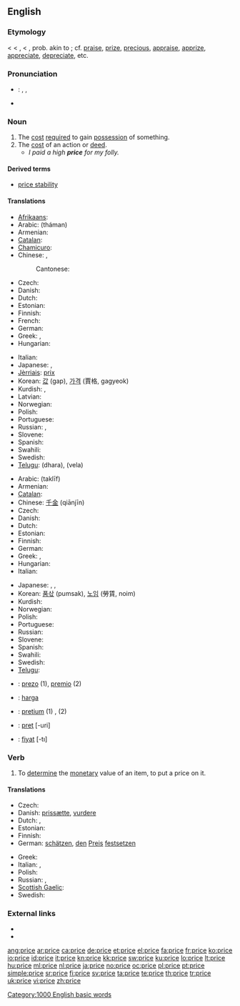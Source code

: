 {{also|Price}}
==English==

===Etymology===
< {{etyl|enm}} {{term|price|lang=enm||price, prize, value, excellence}} < {{etyl|fro}} {{term|pris}}, {{term|preis}} < {{etyl|la}} {{term|pretium||worth, price, money spent, wages, reward}}, prob. akin to {{etyl|el}} {{term|περνάναι|sc=Grek||to sell}}; cf. [[praise]], [[prize]], [[precious]], [[appraise]], [[apprize]], [[appreciate]], [[depreciate]], etc.

===Pronunciation===
* {{italbrac|UK, US}}: {{enPR|prīs}}, {{IPA|/praɪs/}}, {{SAMPA|/praIs/}}
* {{audio|en-us-price.ogg|Audio (US)}}

===Noun===
{{en-noun}}

# The [[cost]] [[require]]d to gain [[possession]] of something.
# The [[cost]] of an action or [[deed]].
#* ''I paid a high '''price''' for my folly.''

====Derived terms====
* [[price stability]]

====Translations====
{{trans-top|cost required to gain possession of something}}
* [[Afrikaans]]: {{t|af|prys|xs=Afrikaans}}
* Arabic: {{Arab|[[ثمن]]}} (tháman) {{m}}
* Armenian: {{t+|hy|գին|tr=gin|xs=Armenian}}
* [[Catalan]]: {{t+|ca|preu|m}}
* [[Chamicuro]]: {{tø|ccc|iso'no}}
* Chinese: {{zh-tsp|價格|价格|jiàgé}}, {{zh-tsp|價錢|价钱|jiàqian}}
*: Cantonese: {{tø|yue|價格|tr=gaa3 gaak3|sc=Hani|xs=Cantonese}}
* Czech: {{t+|cs|cena|f}}
* Danish: {{t-|da|pris|c}}
* Dutch: {{t+|nl|prijs|m}}
* Estonian: {{t+|et|hind}}
* Finnish: {{t+|fi|hinta}}
* French: {{t+|fr|prix|m}}
* German: {{t+|de|Preis|m}}
* Greek: {{t+|el|τιμή|f|tr=timí}}, {{t+|el|αξία|f|tr=aksía}}
* Hungarian: {{t+|hu|ár}}
{{trans-mid}}
* Italian: {{t+|it|prezzo|m}}
* Japanese: {{t+|ja|価格|tr=[[かかく]], kakaku}}, {{t-|ja|値段|tr=[[ねだん]], nedan}}
* [[Jèrriais]]: [[prix#Jèrriais|prix]] {{m}}
* Korean: [[값]] (gap), [[가격]] (賈格, gagyeok)
* Kurdish: {{ku-Arab|[[به‌ها]]}}, {{ku-Arab|[[نرخ]]}}
* Latvian: {{t-|lv|cena|f|xs=Latvian}}
* Norwegian: {{t+|no|pris}}
* Polish: {{t+|pl|cena|f}}
* Portuguese: {{t+|pt|preço|m}}
* Russian: {{t+|ru|цена|f|tr=tsená}}, {{t+|ru|стоимость|f|tr=stóimost’}}
* Slovene: {{t+|sl|cena|f}}
* Spanish: {{t+|es|precio|m}}
* Swahili: {{t+|sw|bei|xs=Swahili}}
* Swedish: {{t+|sv|pris|n}}
* [[Telugu]]: {{t|te|ధర}} (dhara), {{t|te|వెల}} (vela)
{{trans-bottom}}

{{trans-top|cost of an action or deed}}
* Arabic: {{Arab|[[تكليف]]}} (taklīf) {{m}}
* Armenian: {{t+|hy|գին|tr=gin|xs=Armenian}}
* [[Catalan]]: {{t+|ca|preu|m}}
* Chinese: [[千金]] (qiānjīn)
* Czech: {{t+|cs|cena|f}}
* Danish: {{t-|da|pris|c}}
* Dutch: {{t+|nl|prijs|m}}
* Estonian: {{t+|et|hind}}
* Finnish: {{t+|fi|hinta}}
* German: {{t+|de|Preis|m}}
* Greek: {{t+|el|τίμημα|n|tr=tímima}}, {{t+|el|αντίτιμο|n|tr=andítimo}}
* Hungarian: {{t+|hu|ár}}
* Italian: {{t+|it|prezzo|m}}
{{trans-mid}}
* Japanese: {{t+|ja|費用|tr=[[ひよう]], hiyō}}, {{t|ja|手間賃|tr=[[てまちん]], temachin}}, {{t+|ja|報酬|tr=[[ほうしゅう]], hōshū}}
* Korean: [[품삯]] (pumsak), [[노임]] (勞賃, noim)
* Kurdish: {{ku-Arab|[[نرخ]]}}
* Norwegian: {{t+|no|pris}}
* Polish: {{t+|pl|cena|f}}
* Portuguese: {{t+|pt|preço|m}}
* Russian: {{t+|ru|цена|f|tr=tsená}}
* Slovene: {{t+|sl|cena|f}}
* Spanish: {{t+|es|precio|m}}
* Swahili: {{t+|sw|bei|xs=Swahili}}
* Swedish: {{t+|sv|pris|n}}
* [[Telugu]]: {{t|te|ఫలితము}}
{{trans-bottom}}

{{checktrans-top}}
* {{ttbc|Esperanto}}: [[prezo]] (1), [[premio]] (2)
* {{ttbc|Indonesian}}: [[harga]]
{{trans-mid}}
* {{ttbc|Latin}}: [[pretium]] (1) {{n}}, {{t-|la|premium}} {{n}} (2)
* {{ttbc|Romanian}}: [[preţ]] [-uri] {{n}}
* {{ttbc|Turkish}}: [[fiyat]] [-tı]
{{trans-bottom}}

===Verb===
{{en-verb|pric|ing}}

# To [[determine]] the [[monetary]] value of an item, to put a price on it.

====Translations====
{{trans-top|determine or put a price on something}}
* Czech: {{t-|cs|ocenit}}
* Danish: [[prissætte]], [[vurdere]]
* Dutch: {{t+|nl|schatten}}, {{t+|nl|prijzen}}
* Estonian: {{t|et|hindama}}
* Finnish: {{t+|fi|hinnoitella}}
* German: [[schätzen]], [[den]] [[Preis]] [[festsetzen]]
{{trans-mid}}
* Greek: {{t+|el|κοστολογώ}}
* Italian: {{t+|it|stimare}}, {{t+|it|valutare}}
* Polish: {{t|pl|wycenić}}
* Russian: {{t|ru|оценивать|tr=otsénivat'}} {{impf}}, {{t|ru|оценить|tr=ocenít'}} {{pf}}
* [[Scottish Gaelic]]: {{t-|gd|cuir luach air|xs=Scottish Gaelic}}
* Swedish: {{t+|sv|värdera}}
{{trans-bottom}}

===External links===
* {{R:Webster 1913}}
* {{R:Century 1911}}

[[Category:1000 English basic words]]

[[ang:price]]
[[ar:price]]
[[ca:price]]
[[de:price]]
[[et:price]]
[[el:price]]
[[fa:price]]
[[fr:price]]
[[ko:price]]
[[io:price]]
[[id:price]]
[[it:price]]
[[kn:price]]
[[kk:price]]
[[sw:price]]
[[ku:price]]
[[lo:price]]
[[lt:price]]
[[hu:price]]
[[ml:price]]
[[nl:price]]
[[ja:price]]
[[no:price]]
[[oc:price]]
[[pl:price]]
[[pt:price]]
[[simple:price]]
[[sr:price]]
[[fi:price]]
[[sv:price]]
[[ta:price]]
[[te:price]]
[[th:price]]
[[tr:price]]
[[uk:price]]
[[vi:price]]
[[zh:price]]